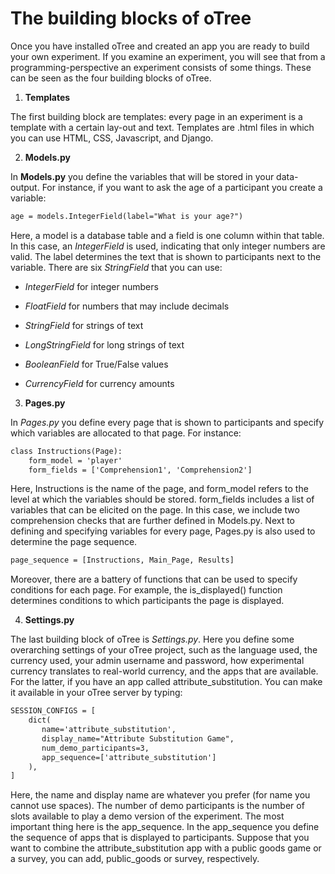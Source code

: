 # The building blocks of oTree

Once you have installed oTree and created an app you are ready to build your own experiment. If you examine an experiment, you will see that from a programming-perspective an experiment consists of some things. These can be seen as the four building blocks of oTree.

1. **Templates**

The first building block are  templates: every page in an experiment is a template with a certain lay-out and text. Templates are .html files in which you can use HTML, CSS, Javascript, and Django. 

2. **Models.py**

In **Models.py** you define the variables that will be stored in your data-output. For instance, if you want to ask the age of a participant you create a variable:

```default
age = models.IntegerField(label="What is your age?")
```

Here, a model is a database table and a field is one column within that table. In this case, an *IntegerField* is used, indicating that only integer numbers are valid. The label determines the text that is shown to participants next to the variable. There are six *StringField* that you can use:

- *IntegerField* for integer numbers

- *FloatField* for numbers that may include decimals

- *StringField* for strings of text

- *LongStringField* for long strings of text

- *BooleanField* for True/False values

- *CurrencyField* for currency amounts


3. **Pages.py**

In *Pages.py* you define every page that is shown to participants and specify which variables are allocated to that page. For instance:

```default
class Instructions(Page):
    form_model = 'player'
    form_fields = ['Comprehension1', 'Comprehension2']
```

Here, Instructions is the name of the page, and form_model refers to the level at which the variables should be stored. form_fields includes a list of variables that can be elicited on the page. In this case, we include two comprehension checks that are further defined in Models.py. Next to defining and specifying variables for every page, Pages.py is also used to determine the page sequence.

```default
page_sequence = [Instructions, Main_Page, Results]
```

Moreover, there are a battery of functions that can be used to specify conditions for each page. For example, the is_displayed() function determines conditions to which participants the page is displayed. 

4. **Settings.py**

The last building block of oTree is *Settings.py*. Here you define some overarching settings of your oTree project, such as the language used, the currency used, your admin username and password, how experimental currency translates to real-world currency, and the apps that are available. For the latter, if you have an app called attribute_substitution. You can make it available in your oTree server by typing:

```default
SESSION_CONFIGS = [
    dict(
       name='attribute_substitution',
       display_name="Attribute Substitution Game",
       num_demo_participants=3,
       app_sequence=['attribute_substitution']
    ),
]
```

Here, the name and display name are whatever you prefer (for name you cannot use spaces). The number of demo participants is the number of slots available to play a demo version of the experiment. The most important thing here is the app_sequence. In the app_sequence you define the sequence of apps that is displayed to participants. Suppose that you want to combine the attribute_substitution app with a public goods game or a survey, you can add, public_goods or survey, respectively.


